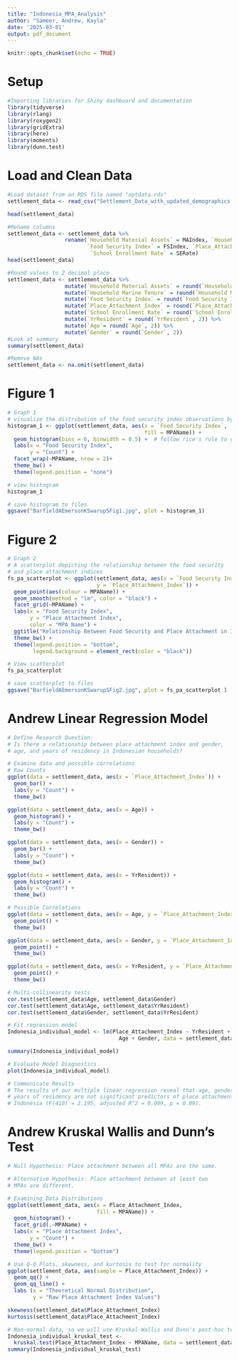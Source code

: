 ```yaml
---
title: "Indonesia_MPA_Analysis"
author: "Sameer, Andrew, Kayla"
date: '2025-03-01'
output: pdf_document
---
```


```r
knitr::opts_chunk$set(echo = TRUE)
```

# Setup
```r
#Importing libraries for Shiny dashboard and documentation
library(tidyverse)
library(rlang)
library(roxygen2)
library(gridExtra)
library(here)
library(moments)
library(dunn.test)
```

# Load and Clean Data
```r
#Load dataset from an RDS file named "optdata.rds"
settlement_data <- read_csv("Settlement_Data_with_updated_demographics.csv")

head(settlement_data)
```
```r
#Rename columns
settlement_data <- settlement_data %>%
                  rename(`Household Material Assets` = MAIndex, `Household Marine Tenure` = MTIndex, 
                         `Food Security Index` = FSIndex, `Place_Attachment_Index` = PAIndex,
                          `School Enrollment Rate` = SERate)
head(settlement_data)
```
```r
#Round values to 2 decimal place
settlement_data <- settlement_data %>% 
                  mutate(`Household Material Assets` = round(`Household Material Assets`, 2)) %>%
                  mutate(`Household Marine Tenure` = round(`Household Marine Tenure`, 2)) %>%
                  mutate(`Food Security Index` = round(`Food Security Index`, 2)) %>%
                  mutate(`Place_Attachment_Index` = round(`Place_Attachment_Index`, 2)) %>%
                  mutate(`School Enrollment Rate` = round(`School Enrollment Rate`, 2)) %>%
                  mutate(`YrResident` = round(`YrResident`, 2)) %>%
                  mutate(`Age`= round(`Age`, 2)) %>%
                  mutate(`Gender` = round(`Gender`, 2))
#Look at summary
summary(settlement_data)
```

```r
#Remove NAs
settlement_data <- na.omit(settlement_data)
```

# Figure 1
```r
# Graph 1
# visualize the distribution of the food security index observations by MPA 
histogram_1 <- ggplot(settlement_data, aes(x = `Food Security Index`,
                                           fill = MPAName)) +
  geom_histogram(bins = 6, binwidth = 0.5) +  # follow rice's rule to get 6ish
  labs(x = "Food Security Index", 
       y = "Count") +
  facet_wrap(~MPAName, nrow = 2)+
  theme_bw() +
  theme(legend.position = "none") 

# view histogram 
histogram_1

# save histogram to files 
ggsave("BarfieldAEmersonKSwarupSFig1.jpg", plot = histogram_1)

```

# Figure 2
```r
# Graph 2
# A scatterplot depicting the relationship between the food security 
# and place attachment indices
fs_pa_scatterplot <- ggplot(settlement_data, aes(x = `Food Security Index`,
                            y = `Place_Attachment_Index`)) +
  geom_point(aes(colour = MPAName)) +
  geom_smooth(method = "lm", color = "black") +
  facet_grid(~MPAName) +
  labs(x = "Food Security Index",
       y = "Place Attachment Index",
       color = "MPA Name") +
  ggtitle("Relationship Between Food Security and Place Attachment in Indonesia") +
  theme_bw() +
  theme(legend.position = "bottom",
        legend.background = element_rect(color = "black"))

# View scatterplot
fs_pa_scatterplot

# save scatterplot to files 
ggsave("BarfieldAEmersonKSwarupSFig2.jpg", plot = fs_pa_scatterplot )
```

# Andrew Linear Regression Model
```r
# Define Research Question:
# Is there a relationship between place attachment index and gender, 
# age, and years of residency in Indonesian households?

# Examine data and possible correlations
# Raw Counts
ggplot(data = settlement_data, aes(x = `Place_Attachment_Index`)) +
  geom_bar() +
  labs(y = "Count") +
  theme_bw()

ggplot(data = settlement_data, aes(x = Age)) +
  geom_histogram() +
  labs(y = "Count") +
  theme_bw()

ggplot(data = settlement_data, aes(x = Gender)) +
  geom_bar() +
  labs(y = "Count") +
  theme_bw()

ggplot(data = settlement_data, aes(x = YrResident)) +
  geom_histogram() +
  labs(y = "Count") +
  theme_bw()

# Possible Correlations
ggplot(data = settlement_data, aes(x = Age, y = `Place_Attachment_Index`)) +
  geom_point() +
  theme_bw()

ggplot(data = settlement_data, aes(x = Gender, y = `Place_Attachment_Index`)) +
  geom_point() +
  theme_bw()

ggplot(data = settlement_data, aes(x = YrResident, y = `Place_Attachment_Index`)) +
  geom_point() +
  theme_bw()

# Multi-collinearity tests
cor.test(settlement_data$Age, settlement_data$Gender)
cor.test(settlement_data$Age, settlement_data$YrResident)
cor.test(settlement_data$Gender, settlement_data$YrResident)

# Fit regression model
Indonesia_individual_model <- lm(Place_Attachment_Index ~ YrResident +
                                   Age + Gender, data = settlement_data)

summary(Indonesia_individual_model)

# Evaluate Model Diagnostics
plot(Indonesia_individual_model)

# Communicate Results
# The results of our multiple linear regression reveal that age, gender, and
# years of residency are not significant predictors of place attachment in 
# Indonesia (F(410) = 2.195, adjusted R^2 = 0.009, p = 0.09). 

```

# Andrew Kruskal Wallis and Dunn's Test
```r
# Null Hypothesis: Place attachment between all MPAs are the same.

# Alternative Hypothesis: Place attachment between at least two 
# MPAs are different. 

# Examining Data Distributions
ggplot(settlement_data, aes(x = Place_Attachment_Index,
                            fill = MPAName)) +
  geom_histogram() +
  facet_grid(.~MPAName) +
  labs(x = "Place Attachment Index",
       y = "Count") +
  theme_bw() +
  theme(legend.position = "bottom")

# Use Q-Q Plots, skewness, and kurtosis to test for normality
ggplot(settlement_data, aes(sample = Place_Attachment_Index)) +
  geom_qq() +
  geom_qq_line() +
  labs (x = "Theoretical Normal Distribution",
        y = "Raw Place Attachment Index Values")

skewness(settlement_data$Place_Attachment_Index)
kurtosis(settlement_data$Place_Attachment_Index)

# Non-normal data, so we will use Kruskal-Wallis and Dunn's post-hoc tests
Indonesia_individual_kruskal_test <- 
  kruskal.test(Place_Attachment_Index ~ MPAName, data = settlement_data)
summary(Indonesia_individual_kruskal_test)

```


